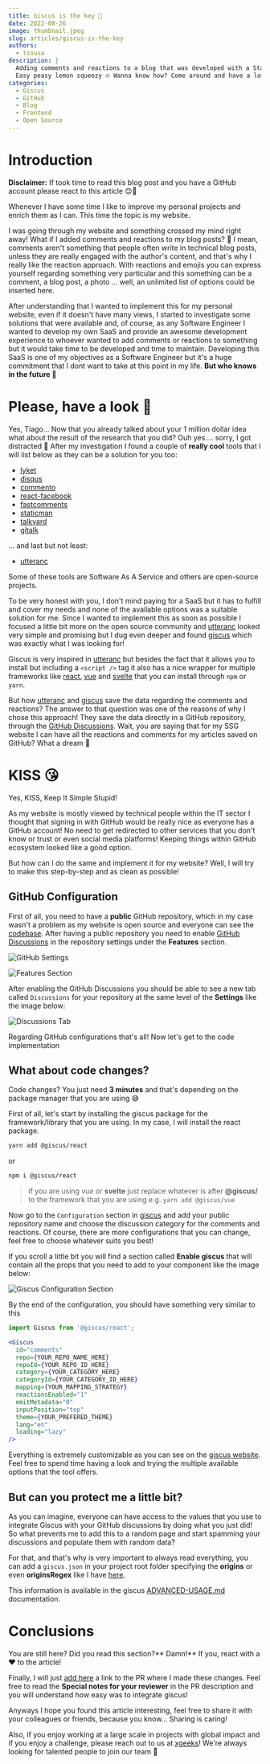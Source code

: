 ```yaml
---
title: Giscus is the key 🔑
date: 2022-08-26
image: thumbnail.jpeg
slug: articles/giscus-is-the-key
authors:
  - tsousa
description: |
  Adding comments and reactions to a blog that was developed with a Static Site Generator (SSG) like Gatsby? 
  Easy peasy lemon squeezy 🔥 Wanna know how? Come around and have a look 👀
categories:
  - Giscus
  - GitHub
  - Blog
  - Frontend
  - Open Source
---
```


# Introduction

**Disclaimer:** If took time to read this blog post and you have a GitHub account please react to this article 😊🙏

Whenever I have some time I like to improve my personal projects and enrich them as I can. This time the topic is my website.

I was going through my website and something crossed my mind right away! What if I added comments and reactions to my blog posts? 🤔
I mean, comments aren't something that people often write in technical blog posts, unless they are really engaged with the author's content, and that's why I really like the reaction approach.
With reactions and emojis you can express yourself regarding something very particular and this something can be a comment, a blog post, a photo ... well, an unlimited list of options could be inserted here.

After understanding that I wanted to implement this for my personal website, even if it doesn't have many views, I started to investigate some solutions that were available
and, of course, as any Software Engineer I wanted to develop my own SaaS and provide an awesome development experience to whoever wanted to add comments or reactions to something but it would take
time to be developed and time to maintain. Developing this SaaS is one of my objectives as a Software Engineer but it's a huge commitment that I dont want to take at this point in my life.
**But who knows in the future 👀**

# Please, have a look 👀
Yes, Tiago... Now that you already talked about your 1 million dollar idea what about the result of the research that you did? Ouh yes.... sorry, I got distracted 👀
After my investigation I found a couple of **really cool** tools that I will list below as they can be a solution for you too:
  - [lyket](https://lyket.dev)
  - [disqus](https://disqus.com)
  - [commento](https://commento.io)
  - [react-facebook](https://www.npmjs.com/package/react-facebook)
  - [fastcomments](https://fastcomments.com)
  - [staticman](https://staticman.net)
  - [talkyard](https://www.talkyard.io)
  - [gitalk](https://gitalk.github.io)

... and last but not least:
  - [utteranc](https://utteranc.es)

Some of these tools are Software As A Service and others are open-source projects. 

To be very honest with you, I don't mind paying for a SaaS but it has to fulfill and cover my needs and none of the available options was a suitable solution 
for me. Since I wanted to implement this as soon as possible I focused a little bit more on the open source community and [utteranc](https://utteranc.es) looked very simple and promising
but I dug even deeper and found [giscus](https://giscus.app/) which was exactly what I was looking for!

Giscus is very inspired in [utteranc](https://utteranc.es) but besides the fact that it allows you to install but including a `<script />` tag it also has a nice
wrapper for multiple frameworks like [react](https://github.com/giscus/giscus-component/tree/main/react), [vue](https://github.com/giscus/giscus-component/tree/main/vue) 
and [svelte](https://github.com/giscus/giscus-component/tree/main/svelte) that you can install through `npm` or `yarn`.

But how [utteranc](https://utteranc.es) and [giscus](https://giscus.app/) save the data regarding the comments and reactions? The answer to that question was one of the reasons of why 
I chose this approach! They save the data directly in a GitHub repository, through the [GitHub Discussions](https://docs.github.com/en/discussions).
Wait, you are saying that for my SSG website I can have all the reactions and comments for my articles saved on GitHub? What a dream 🤩

# KISS 😘
Yes, KISS, Keep It Simple Stupid!

As my website is mostly viewed by technical people within the IT sector I thought that signing in with GitHub would be really nice as everyone has a GitHub account!
No need to get redirected to other services that you don't know or trust or even social media platforms! Keeping things within GitHub ecosystem looked like a good option.

But how can I do the same and implement it for my website? Well, I will try to make this step-by-step and as clean as possible!

## GitHub Configuration
First of all, you need to have a **public** GitHub repository, which in my case wasn't a problem as my website is open source and everyone can see the [codebase](https://github.com/tiagomichaelsousa/website).
After having a public repository you need to enable [GitHub Discussions](https://docs.github.com/en/discussions) in the repository settings under the **Features** section.

![GitHub Settings](./settings.png)

![Features Section](./features-section.png)

After enabling the GitHub Discussions you should be able to see a new tab called `Discussions` for your repository at the same level of the **Settings** like the image below:

![Discussions Tab](./discussions-tab.png)

Regarding GitHub configurations that's all! Now let's get to the code implementation

## What about code changes?

Code changes? You just need **3 minutes** and that's depending on the package manager that you are using 😅

First of all, let's start by installing the giscus package for the framework/library that you are using. In my case, I will install the react package.

```bash
yarn add @giscus/react
```

or

```bash
npm i @giscus/react
```

> if you are using *vue* or **svelte** just replace whatever is after **@giscus/** to the framework that you are using e.g. `yarn add @giscus/vue`

Now go to the `Configuration` section in [giscus](https://giscus.app/) and add your public repository name and choose the discussion category
for the comments and reactions. Of course, there are more configurations that you can change, feel free to choose whatever suits you best!

If you scroll a little bit you will find a section called **Enable giscus** that will contain all the props that you need to add to your component like the image below:

![Giscus Configuration Section](./giscus-configuration-section.png)

By the end of the configuration, you should have something very similar to this

```jsx filename=article.tsx
import Giscus from '@giscus/react';

<Giscus
  id="comments"
  repo={YOUR_REPO_NAME_HERE}
  repoId={YOUR_REPO_ID_HERE}
  category={YOUR_CATEGORY_HERE}
  categoryId={YOUR_CATEGORY_ID_HERE}
  mapping={YOUR_MAPPING_STRATEGY}
  reactionsEnabled="1"
  emitMetadata="0"
  inputPosition="top"
  theme={YOUR_PREFERED_THEME}
  lang="en"
  loading="lazy"
/>
```

Everything is extremely customizable as you can see on the [giscus website](https://giscus.app/). 
Feel free to spend time having a look and trying the multiple available options that the tool offers.

## But can you protect me a little bit?

As you can imagine, everyone can have access to the values that you use to integrate Giscus with your GitHub discussions by doing what you just did!
So what prevents me to add this to a random page and start spamming your discussions and populate them with random data?

For that, and that's why is very important to always read everything, you can add a `giscus.json` in your project root folder specifying the **origins** or even **originsRegex** 
like I have [here](https://github.com/tiagomichaelsousa/website/blob/main/giscus.json).

This information is available in the giscus [ADVANCED-USAGE.md](https://github.com/giscus/giscus/blob/main/ADVANCED-USAGE.md#giscusjson) documentation.

# Conclusions

You are still here? Did you read this section?** Damn!** If you, react with a ❤️ to the article!

Finally, I will just [add here](https://github.com/tiagomichaelsousa/website/pull/26) a link to the PR where I made these changes. 
Feel free to read the **Special notes for your reviewer** in the PR description and you will understand how easy was to integrate giscus!

Anyways I hope you found this article interesting, feel free to share it with your colleagues or friends, because you know... Sharing
is caring!

Also, if you enjoy working at a large scale in projects with global impact and if you enjoy a challenge, please reach
out to us at [xgeeks](https://xgeeks.io/)! We're always looking for talented people to join our team 🙌
